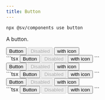 ```yaml
---
title: Button
---
```



```bash
npx @sv/components use button
```

A button.

<Example title="Example">
  <div slot="preview" class="flex gap-10">
    <Button>Button</Button>
    <Button disabled>Disabled</Button>
    <Button>
      <Icon /><span>with icon</span>
    </Button>
  </div>
  <div slot="code">
    ```tsx
    <Button>Button</Button>
    <Button disabled>Disabled</Button>
    <Button>
      <Icon /><span>with icon</span>
    </Button>
    ```
  </div>
</Example>

<Example title="Outline">
  <div slot="preview" class="flex gap-10">
    <Button variant="outline">Button</Button>
    <Button variant="outline" disabled>Disabled</Button>
    <Button variant="outline">
      <span>with icon</span><Icon />
    </Button>
  </div>
  <div slot="code">
    ```tsx
    <Button variant="outline">Button</Button>
    <Button variant="outline" disabled>Disabled</Button>
    <Button variant="outline">
      <span>with icon</span><Icon />
    </Button>
    ```
  </div>
</Example>

<Example title="Ghost">
  <div slot="preview" class="flex gap-10">
    <Button variant="ghost">Button</Button>
    <Button variant="ghost" disabled>Disabled</Button>
    <Button variant="ghost">
      <Icon /><span>with icon</span>
    </Button>
  </div>
  <div slot="code">
    ```tsx
    <Button variant="ghost">Button</Button>
    <Button variant="ghost" disabled>Disabled</Button>
    <Button variant="ghost">
      <Icon /><span>with icon</span>
    </Button>
    ```
  </div>
</Example>
